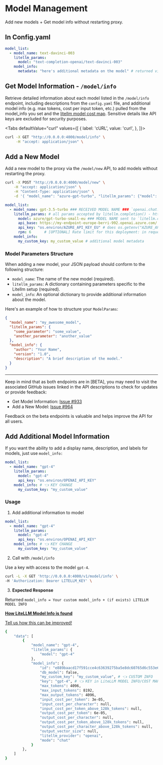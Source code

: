 


# Model Management
Add new models + Get model info without restarting proxy.

## In Config.yaml 

```yaml
model_list:
  - model_name: text-davinci-003
    litellm_params: 
      model: "text-completion-openai/text-davinci-003"
    model_info: 
      metadata: "here's additional metadata on the model" # returned via GET /model/info
```

## Get Model Information - `/model/info`

Retrieve detailed information about each model listed in the `/model/info` endpoint, including descriptions from the `config.yaml` file, and additional model info (e.g. max tokens, cost per input token, etc.) pulled from the model_info you set and the [litellm model cost map](https://github.com/BerriAI/litellm/blob/main/model_prices_and_context_window.json). Sensitive details like API keys are excluded for security purposes.

<Tabs
  defaultValue="curl"
  values={[
    { label: 'cURL', value: 'curl', },
  ]}>
  <TabItem value="curl">

```bash
curl -X GET "http://0.0.0.0:4000/model/info" \
     -H "accept: application/json" \
```
  </TabItem>
</Tabs>

## Add a New Model

Add a new model to the proxy via the `/model/new` API, to add models without restarting the proxy.

<Tabs>
<TabItem value="API">

```bash
curl -X POST "http://0.0.0.0:4000/model/new" \
    -H "accept: application/json" \
    -H "Content-Type: application/json" \
    -d '{ "model_name": "azure-gpt-turbo", "litellm_params": {"model": "azure/gpt-3.5-turbo", "api_key": "os.environ/AZURE_API_KEY", "api_base": "my-azure-api-base"} }'
```
</TabItem>
<TabItem value="Yaml">

```yaml
model_list:
  - model_name: gpt-3.5-turbo ### RECEIVED MODEL NAME ### `openai.chat.completions.create(model="gpt-3.5-turbo",...)`
    litellm_params: # all params accepted by litellm.completion() - https://github.com/BerriAI/litellm/blob/9b46ec05b02d36d6e4fb5c32321e51e7f56e4a6e/litellm/types/router.py#L297
      model: azure/gpt-turbo-small-eu ### MODEL NAME sent to `litellm.completion()` ###
      api_base: https://my-endpoint-europe-berri-992.openai.azure.com/
      api_key: "os.environ/AZURE_API_KEY_EU" # does os.getenv("AZURE_API_KEY_EU")
      rpm: 6      # [OPTIONAL] Rate limit for this deployment: in requests per minute (rpm)
    model_info: 
      my_custom_key: my_custom_value # additional model metadata
```

</TabItem>
</Tabs>


### Model Parameters Structure

When adding a new model, your JSON payload should conform to the following structure:

- `model_name`: The name of the new model (required).
- `litellm_params`: A dictionary containing parameters specific to the Litellm setup (required).
- `model_info`: An optional dictionary to provide additional information about the model.

Here's an example of how to structure your `ModelParams`:

```json
{
  "model_name": "my_awesome_model",
  "litellm_params": {
    "some_parameter": "some_value",
    "another_parameter": "another_value"
  },
  "model_info": {
    "author": "Your Name",
    "version": "1.0",
    "description": "A brief description of the model."
  }
}
```
---

Keep in mind that as both endpoints are in [BETA], you may need to visit the associated GitHub issues linked in the API descriptions to check for updates or provide feedback:

- Get Model Information: [Issue #933](https://github.com/BerriAI/litellm/issues/933)
- Add a New Model: [Issue #964](https://github.com/BerriAI/litellm/issues/964)

Feedback on the beta endpoints is valuable and helps improve the API for all users.


## Add Additional Model Information 

If you want the ability to add a display name, description, and labels for models, just use `model_info:` 

```yaml
model_list:
  - model_name: "gpt-4"
    litellm_params:
      model: "gpt-4"
      api_key: "os.environ/OPENAI_API_KEY"
    model_info: # 👈 KEY CHANGE
      my_custom_key: "my_custom_value"
```

### Usage

1. Add additional information to model 

```yaml
model_list:
  - model_name: "gpt-4"
    litellm_params:
      model: "gpt-4"
      api_key: "os.environ/OPENAI_API_KEY"
    model_info: # 👈 KEY CHANGE
      my_custom_key: "my_custom_value"
```

2. Call with `/model/info` 

Use a key with access to the model `gpt-4`.

```bash
curl -L -X GET 'http://0.0.0.0:4000/v1/model/info' \
-H 'Authorization: Bearer LITELLM_KEY' \
```

3. **Expected Response**

Returned `model_info = Your custom model_info + (if exists) LITELLM MODEL INFO`


[**How LiteLLM Model Info is found**](https://github.com/BerriAI/litellm/blob/9b46ec05b02d36d6e4fb5c32321e51e7f56e4a6e/litellm/proxy/proxy_server.py#L7460) 

[Tell us how this can be improved!](https://github.com/BerriAI/litellm/issues)

```bash
{
    "data": [
        {
            "model_name": "gpt-4",
            "litellm_params": {
                "model": "gpt-4"
            },
            "model_info": {
                "id": "e889baacd17f591cce4c63639275ba5e8dc60765d6c553e6ee5a504b19e50ddc",
                "db_model": false,
                "my_custom_key": "my_custom_value", # 👈 CUSTOM INFO
                "key": "gpt-4", # 👈 KEY in LiteLLM MODEL INFO/COST MAP - https://github.com/BerriAI/litellm/blob/main/model_prices_and_context_window.json
                "max_tokens": 4096,
                "max_input_tokens": 8192,
                "max_output_tokens": 4096,
                "input_cost_per_token": 3e-05,
                "input_cost_per_character": null,
                "input_cost_per_token_above_128k_tokens": null,
                "output_cost_per_token": 6e-05,
                "output_cost_per_character": null,
                "output_cost_per_token_above_128k_tokens": null,
                "output_cost_per_character_above_128k_tokens": null,
                "output_vector_size": null,
                "litellm_provider": "openai",
                "mode": "chat"
            }
        },
    ]
}
```
